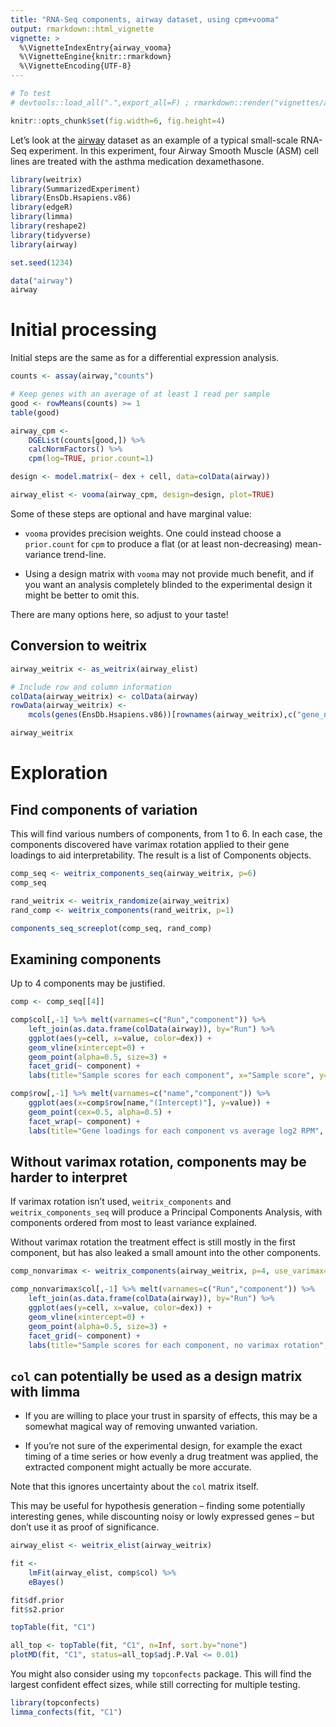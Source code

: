```yaml
---
title: "RNA-Seq components, airway dataset, using cpm+vooma"
output: rmarkdown::html_vignette
vignette: >
  %\VignetteIndexEntry{airway_vooma}
  %\VignetteEngine{knitr::rmarkdown}
  %\VignetteEncoding{UTF-8}
---
```


```r
# To test
# devtools::load_all(".",export_all=F) ; rmarkdown::render("vignettes/airway.Rmd")

knitr::opts_chunk$set(fig.width=6, fig.height=4)
```

Let's look at the [airway](http://bioconductor.org/packages/release/data/experiment/html/airway.html) dataset as an example of a typical small-scale RNA-Seq experiment. In this experiment, four Airway Smooth Muscle (ASM) cell lines are treated with the asthma medication dexamethasone.

```r
library(weitrix)
library(SummarizedExperiment)
library(EnsDb.Hsapiens.v86)
library(edgeR)
library(limma)
library(reshape2)
library(tidyverse)
library(airway)

set.seed(1234)
```

```r
data("airway")
airway
```


# Initial processing

Initial steps are the same as for a differential expression analysis.

```r
counts <- assay(airway,"counts")

# Keep genes with an average of at least 1 read per sample
good <- rowMeans(counts) >= 1 
table(good)

airway_cpm <- 
    DGEList(counts[good,]) %>%
    calcNormFactors() %>%
    cpm(log=TRUE, prior.count=1)

design <- model.matrix(~ dex + cell, data=colData(airway))

airway_elist <- vooma(airway_cpm, design=design, plot=TRUE)
```

Some of these steps are optional and have marginal value:

* `vooma` provides precision weights. One could instead choose a `prior.count` for `cpm` to produce a flat (or at least non-decreasing) mean-variance trend-line.

* Using a design matrix with `vooma` may not provide much benefit, and if you want an analysis completely blinded to the experimental design it might be better to omit this.

There are many options here, so adjust to your taste!


## Conversion to weitrix

```r
airway_weitrix <- as_weitrix(airway_elist)

# Include row and column information
colData(airway_weitrix) <- colData(airway)
rowData(airway_weitrix) <- 
    mcols(genes(EnsDb.Hsapiens.v86))[rownames(airway_weitrix),c("gene_name","gene_biotype")]

airway_weitrix
```


# Exploration

## Find components of variation

This will find various numbers of components, from 1 to 6. In each case, the components discovered have varimax rotation applied to their gene loadings to aid interpretability. The result is a list of Components objects.

```r
comp_seq <- weitrix_components_seq(airway_weitrix, p=6)
comp_seq
```

```r
rand_weitrix <- weitrix_randomize(airway_weitrix)
rand_comp <- weitrix_components(rand_weitrix, p=1)

components_seq_screeplot(comp_seq, rand_comp)
```

## Examining components

Up to 4 components may be justified.

```r
comp <- comp_seq[[4]]

comp$col[,-1] %>% melt(varnames=c("Run","component")) %>%
    left_join(as.data.frame(colData(airway)), by="Run") %>%
    ggplot(aes(y=cell, x=value, color=dex)) + 
    geom_vline(xintercept=0) + 
    geom_point(alpha=0.5, size=3) + 
    facet_grid(~ component) +
    labs(title="Sample scores for each component", x="Sample score", y="Cell line", color="Treatment")

comp$row[,-1] %>% melt(varnames=c("name","component")) %>%
    ggplot(aes(x=comp$row[name,"(Intercept)"], y=value)) + 
    geom_point(cex=0.5, alpha=0.5) + 
    facet_wrap(~ component) +
    labs(title="Gene loadings for each component vs average log2 RPM", x="average log2 RPM", y="gene loading")
```

## Without varimax rotation, components may be harder to interpret

If varimax rotation isn't used, `weitrix_components` and `weitrix_components_seq` will produce a Principal Components Analysis, with components ordered from most to least variance explained.

Without varimax rotation the treatment effect is still mostly in the first component, but has also leaked a small amount into the other components.

```r
comp_nonvarimax <- weitrix_components(airway_weitrix, p=4, use_varimax=FALSE)

comp_nonvarimax$col[,-1] %>% melt(varnames=c("Run","component")) %>%
    left_join(as.data.frame(colData(airway)), by="Run") %>%
    ggplot(aes(y=cell, x=value, color=dex)) + 
    geom_vline(xintercept=0) + 
    geom_point(alpha=0.5, size=3) + 
    facet_grid(~ component) +
    labs(title="Sample scores for each component, no varimax rotation", x="Sample score", y="Cell line", color="Treatment")
```


## `col` can potentially be used as a design matrix with limma

* If you are willing to place your trust in sparsity of effects, this may be a somewhat magical way of removing unwanted variation. 

* If you're not sure of the experimental design, for example the exact timing of a time series or how evenly a drug treatment was applied, the extracted component might actually be more accurate.

Note that this ignores uncertainty about the `col` matrix itself.

This may be useful for hypothesis generation -- finding some potentially interesting genes, while discounting noisy or lowly expressed genes -- but don't use it as proof of significance.

```r
airway_elist <- weitrix_elist(airway_weitrix)

fit <- 
    lmFit(airway_elist, comp$col) %>% 
    eBayes()

fit$df.prior
fit$s2.prior

topTable(fit, "C1")

all_top <- topTable(fit, "C1", n=Inf, sort.by="none")
plotMD(fit, "C1", status=all_top$adj.P.Val <= 0.01)
```

You might also consider using my `topconfects` package. This will find the largest confident effect sizes, while still correcting for multiple testing.

```r
library(topconfects)
limma_confects(fit, "C1")
```




